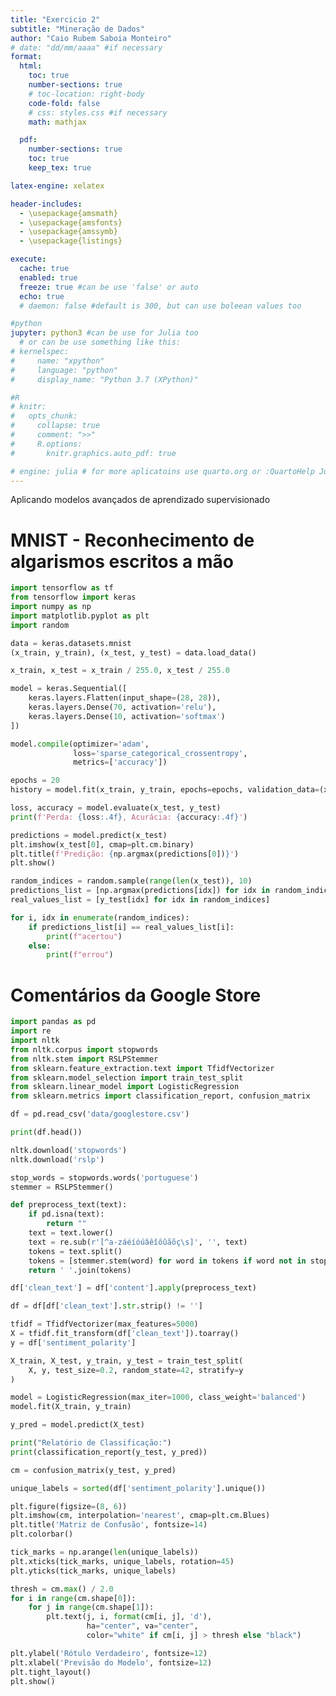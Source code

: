 ```yaml
---
title: "Exercicio 2"
subtitle: "Mineração de Dados"
author: "Caio Rubem Saboia Monteiro"
# date: "dd/mm/aaaa" #if necessary
format:
  html:
    toc: true
    number-sections: true
    # toc-location: right-body
    code-fold: false
    # css: styles.css #if necessary
    math: mathjax

  pdf:
    number-sections: true
    toc: true
    keep_tex: true

latex-engine: xelatex

header-includes:
  - \usepackage{amsmath}
  - \usepackage{amsfonts}
  - \usepackage{amssymb}
  - \usepackage{listings}

execute:
  cache: true
  enabled: true
  freeze: true #can be use 'false' or auto
  echo: true
  # daemon: false #default is 300, but can use boleean values too 

#python
jupyter: python3 #can be use for Julia too
  # or can be use something like this:
# kernelspec:
#     name: "xpython"
#     language: "python"
#     display_name: "Python 3.7 (XPython)"

#R
# knitr:
#   opts_chunk:
#     collapse: true
#     comment: ">>"
#     R.options:
#       knitr.graphics.auto_pdf: true

# engine: julia # for more aplicatoins use quarto.org or :QuartoHelp Julia
---
```


Aplicando modelos avançados de aprendizado supervisionado


# MNIST - Reconhecimento de algarismos escritos a mão

```python
import tensorflow as tf
from tensorflow import keras
import numpy as np
import matplotlib.pyplot as plt
import random

data = keras.datasets.mnist
(x_train, y_train), (x_test, y_test) = data.load_data()

x_train, x_test = x_train / 255.0, x_test / 255.0

model = keras.Sequential([
    keras.layers.Flatten(input_shape=(28, 28)),  
    keras.layers.Dense(70, activation='relu'),  
    keras.layers.Dense(10, activation='softmax') 
])

model.compile(optimizer='adam',
              loss='sparse_categorical_crossentropy',
              metrics=['accuracy'])


```

```python
epochs = 20  
history = model.fit(x_train, y_train, epochs=epochs, validation_data=(x_test, y_test))

loss, accuracy = model.evaluate(x_test, y_test)
print(f'Perda: {loss:.4f}, Acurácia: {accuracy:.4f}')
```

```python
predictions = model.predict(x_test)
plt.imshow(x_test[0], cmap=plt.cm.binary)
plt.title(f'Predição: {np.argmax(predictions[0])}')
plt.show()

random_indices = random.sample(range(len(x_test)), 10)
predictions_list = [np.argmax(predictions[idx]) for idx in random_indices]
real_values_list = [y_test[idx] for idx in random_indices]

for i, idx in enumerate(random_indices):
    if predictions_list[i] == real_values_list[i]:
        print(f"acertou")
    else:
        print(f"errou")
```

# Comentários da Google Store

```python
import pandas as pd
import re
import nltk
from nltk.corpus import stopwords
from nltk.stem import RSLPStemmer
from sklearn.feature_extraction.text import TfidfVectorizer
from sklearn.model_selection import train_test_split
from sklearn.linear_model import LogisticRegression
from sklearn.metrics import classification_report, confusion_matrix

df = pd.read_csv('data/googlestore.csv')

print(df.head())
```

```python
nltk.download('stopwords')
nltk.download('rslp')

stop_words = stopwords.words('portuguese')
stemmer = RSLPStemmer()

def preprocess_text(text):
    if pd.isna(text):
        return ""
    text = text.lower()
    text = re.sub(r'[^a-záéíóúâêîôûãõç\s]', '', text)
    tokens = text.split()
    tokens = [stemmer.stem(word) for word in tokens if word not in stop_words]
    return ' '.join(tokens)

df['clean_text'] = df['content'].apply(preprocess_text)

df = df[df['clean_text'].str.strip() != '']
```

```python
tfidf = TfidfVectorizer(max_features=5000)
X = tfidf.fit_transform(df['clean_text']).toarray()
y = df['sentiment_polarity']
```

```python
X_train, X_test, y_train, y_test = train_test_split(
    X, y, test_size=0.2, random_state=42, stratify=y
)
```

```python
model = LogisticRegression(max_iter=1000, class_weight='balanced')
model.fit(X_train, y_train)
```

```python
y_pred = model.predict(X_test)

print("Relatório de Classificação:")
print(classification_report(y_test, y_pred))

cm = confusion_matrix(y_test, y_pred)

unique_labels = sorted(df['sentiment_polarity'].unique())

plt.figure(figsize=(8, 6))
plt.imshow(cm, interpolation='nearest', cmap=plt.cm.Blues)
plt.title('Matriz de Confusão', fontsize=14)
plt.colorbar()

tick_marks = np.arange(len(unique_labels))
plt.xticks(tick_marks, unique_labels, rotation=45)
plt.yticks(tick_marks, unique_labels)

thresh = cm.max() / 2.0
for i in range(cm.shape[0]):
    for j in range(cm.shape[1]):
        plt.text(j, i, format(cm[i, j], 'd'),
                 ha="center", va="center",
                 color="white" if cm[i, j] > thresh else "black")

plt.ylabel('Rótulo Verdadeiro', fontsize=12)
plt.xlabel('Previsão do Modelo', fontsize=12)
plt.tight_layout()
plt.show()
```
